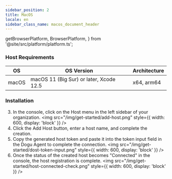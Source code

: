 ```yaml
---
sidebar_position: 2
title: MacOS
locale: en
sidebar_class_name: macos_document_header
---
```


  getBrowserPlatform,
  BrowserPlatform,
} from '@site/src/platform/platform.ts';

### Host Requirements

| OS      | OS Version                              | Architecture |
| ------- | --------------------------------------- | ------------ |
| macOS   | macOS 11 (Big Sur) or later, Xcode 12.5 | x64, arm64   |

### Installation

<DoguAgentInstallationMacOSCloud />

3. In the console, click on the Host menu in the left sidebar of your organization.
   <img
     src="/img/get-started/add-host.png"
     style={{ width: 600, display: 'block' }}
   />
4. Click the Add Host button, enter a host name, and complete the creation.
5. Copy the generated host token and paste it into the token input field in the Dogu Agent to complete the connection.
   <img
     src="/img/get-started/dost-token-input.png"
     style={{ width: 600, display: 'block' }}
   />
6. Once the status of the created host becomes "Connected" in the console, the host registration is complete.
   <img
     src="/img/get-started/host-connected-check.png"
     style={{ width: 600, display: 'block' }}
   />
